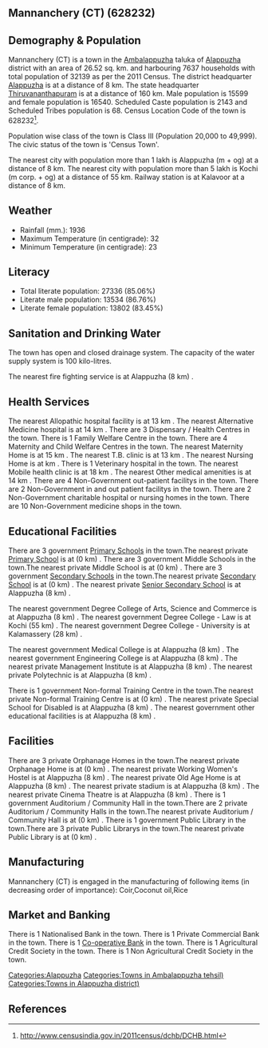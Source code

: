 {{Infobox settlement
| name=Mannanchery (CT)
| native_name=
| native_name_lang=
| other_name=
| nickname=
| settlement_type=Town
| image_skyline=
| image_alt=
| image_caption=
| pushpin_map=India Kerala
| pushpin_label_position=right
| pushpin_map_alt=
| pushpin_map_caption=Location in Kerala, India
| latd=
| latm=
| lats=
| latNS=
| longd=
| longm=
| longs=
| longEW=
| coordinates_display=inline,title
| subdivision_type=Country
| subdivision_name={{flag|India}}
| subdivision_type1=[[States and territories of India|State]]
| subdivision_name1=Kerala 
| subdivision_type2=[[List of districts of India|District]]
| subdivision_name2=Alappuzha
| subdivision_type3=Tahsil
| subdivision_name3=Ambalappuzha
| website=
| established_title=<!-- Established -->
| established_date=
| founder=
| named_for=
| government_type=
| governing_body=
| unit_pref=Metric
| area_footnotes=
| area_rank=
| area_total_km2=26.52
| elevation_footnotes=
| elevation_m=
| population_total=32139
| population_as_of=2011
| population_rank=
| population_density_km2=1211
| population_demonym=
| population_footnotes=
| demographics_type1=Languages=
| demographics1_title1=Official=
| demographics1_info1=[[Malayalam language|Malayalam]]
| timezone1=[[Indian Standard Time|IST]]
| utc_offset1==+5:30
| postal_code_type=[[Postal Index Number|PIN]]
| postal_code=
| area_code_type=Telephone code
| area_code=
| registration_plate=
| blank1_name_sec1=Nearest city
| blank1_info_sec1=[[Alappuzha (m + og)]]
| blank2_name_sec1=[[Human sex ratio|Sex ratio]]
| blank2_info_sec1=1060
| blank3_name_sec1=Literacy
| blank3_info_sec1=85.06%
| blank1_name_sec2=[[2011 Census of India|2011 census]] code
| blank1_info_sec2=628232
| footnotes=
}}

== Mannanchery (CT) (628232) ==

== Demography & Population ==

Mannanchery (CT) is a town in the [[Ambalappuzha]] taluka of [[Alappuzha]] district with an area of 26.52 sq. km. and harbouring 7637 households with total population of 32139 as per the 2011 Census. The district headquarter [[Alappuzha]] is at a distance of 8 km. The state headquarter [[Thiruvananthapuram]] is at a distance of 160 km. Male population is 15599 and female population is 16540. Scheduled Caste population is 2143 and Scheduled Tribes population is 68. Census Location Code of the town is 628232<ref>http://www.censusindia.gov.in/2011census/dchb/DCHB.html</ref>.

Population wise class of the town is Class III (Population 20,000 to 49,999).
The civic status of the town is 'Census Town'.

The nearest city with population more than 1 lakh is Alappuzha (m + og) at a distance of 8 km. The nearest city with population more than 5 lakh is Kochi (m corp. + og)  at a distance of 55 km. Railway station is at Kalavoor at a distance of 8 km.


== Weather ==  
* Rainfall (mm.): 1936 
* Maximum Temperature (in centigrade): 32
* Minimum Temperature (in centigrade): 23


== Literacy ==  
* Total literate population: 27336 (85.06%)
* Literate male population: 13534 (86.76%)
* Literate female population: 13802 (83.45%)


== Sanitation and Drinking Water ==  
The town has open and closed drainage system.
The capacity of the water supply system is 100 kilo-litres.

The nearest fire fighting service is at Alappuzha (8 km) .


== Health Services ==
The nearest Allopathic hospital facility is at 13 km .
The nearest Alternative Medicine hospital is at 14 km .
There are 3 Dispensary / Health Centres in the town.
There is 1 Family Welfare Centre in the town.
There are 4 Maternity and Child Welfare Centres in the town.
The nearest Maternity Home is at 15 km .
The nearest T.B. clinic is at 13 km .
The nearest Nursing Home is at  km .
There is 1 Veterinary hospital in the town.
The nearest Mobile health clinic is at 18 km .
The nearest Other medical amenities is at 14 km .
There are 4 Non-Government out-patient facilitys in the town.
There are 2 Non-Government in and out patient facilitys in the town.
There are 2 Non-Government charitable hospital or nursing homes in the town.
There are 10 Non-Government medicine shops in the town.


== Educational Facilities ==
There are 3 government [[Primary School]]s in the town.The nearest private [[Primary School]] is at  (0 km) .
There are 3 government Middle Schools in the town.The nearest private Middle School is at  (0 km) .
There are 3 government [[Secondary School]]s in the town.The nearest private [[Secondary School]] is at  (0 km) .
The nearest private [[Senior Secondary School]] is at Alappuzha (8 km) .
 
 
 
 
 
The nearest government Degree College of Arts, Science and Commerce is at Alappuzha (8 km) .
The nearest government Degree College - Law is at Kochi (55 km) .
The nearest government Degree College - University is at Kalamassery (28 km) .
 
The nearest government Medical College is at Alappuzha (8 km) .
The nearest government Engineering College is at Alappuzha  (8 km) .
The nearest private Management Institute is at Alappuzha (8 km) .
The nearest private Polytechnic is at Alappuzha (8 km) .
 
There is 1 government Non-formal Training Centre in the town.The nearest private Non-formal Training Centre is at  (0 km) .
The nearest private Special School for Disabled is at Alappuzha  (8 km) .
The nearest government other educational facilities is at Alappuzha  (8 km) .


== Facilities ==
There are 3 private Orphanage Homes in the town.The nearest private Orphanage Home is at  (0 km) .
The nearest private Working Women's Hostel is at Alappuzha (8 km) .
The nearest private Old Age Home is at Alappuzha (8 km) .
The nearest private stadium is at Alappuzha (8 km) .
The nearest private Cinema Theatre is at Alappuzha (8 km) .
There is 1 government Auditorium / Community Hall in the town.There are 2 private Auditorium / Community Halls in the town.The nearest private Auditorium / Community Hall is at  (0 km) .
There is 1 government Public Library in the town.There are 3 private Public Librarys in the town.The nearest private Public Library is at  (0 km) .


== Manufacturing ==
Mannanchery (CT) is engaged in the manufacturing of following items (in decreasing order of importance): Coir,Coconut oil,Rice


== Market and Banking ==
There is 1 Nationalised Bank in the town.
There is 1 Private Commercial Bank in the town.
There is 1 [[Co-operative Bank]] in the town.
There is 1 Agricultural Credit Society in the town.
There is 1 Non Agricultural Credit Society in the town.


[[Categories:Alappuzha]]
[[Categories:Towns in Ambalappuzha tehsil)]]
[[Categories:Towns in Alappuzha district)]]


== References ==
{{Reflist}}


